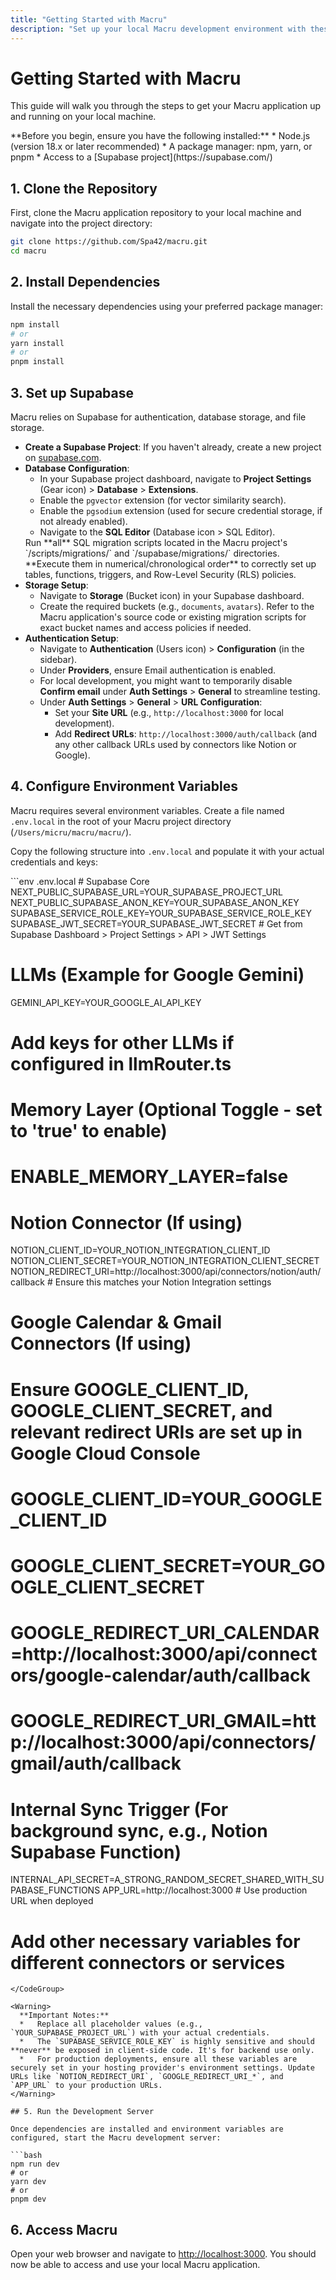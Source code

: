 ```yaml
---
title: "Getting Started with Macru"
description: "Set up your local Macru development environment with these step-by-step instructions."
---
```


# Getting Started with Macru

This guide will walk you through the steps to get your Macru application up and running on your local machine.

<Note>
  **Before you begin, ensure you have the following installed:**
  *   Node.js (version 18.x or later recommended)
  *   A package manager: npm, yarn, or pnpm
  *   Access to a [Supabase project](https://supabase.com/)
</Note>

## 1. Clone the Repository

First, clone the Macru application repository to your local machine and navigate into the project directory:

```bash
git clone https://github.com/Spa42/macru.git
cd macru
```

## 2. Install Dependencies

Install the necessary dependencies using your preferred package manager:

```bash
npm install
# or
yarn install
# or
pnpm install
```

## 3. Set up Supabase

Macru relies on Supabase for authentication, database storage, and file storage.

*   **Create a Supabase Project**: If you haven't already, create a new project on [supabase.com](https://supabase.com/).
*   **Database Configuration**:
    *   In your Supabase project dashboard, navigate to **Project Settings** (Gear icon) > **Database** > **Extensions**.
    *   Enable the `pgvector` extension (for vector similarity search).
    *   Enable the `pgsodium` extension (used for secure credential storage, if not already enabled).
    *   Navigate to the **SQL Editor** (Database icon > SQL Editor).
    <Warning>
      Run **all** SQL migration scripts located in the Macru project's `/scripts/migrations/` and `/supabase/migrations/` directories. **Execute them in numerical/chronological order** to correctly set up tables, functions, triggers, and Row-Level Security (RLS) policies.
    </Warning>
*   **Storage Setup**:
    *   Navigate to **Storage** (Bucket icon) in your Supabase dashboard.
    *   Create the required buckets (e.g., `documents`, `avatars`). Refer to the Macru application's source code or existing migration scripts for exact bucket names and access policies if needed.
*   **Authentication Setup**:
    *   Navigate to **Authentication** (Users icon) > **Configuration** (in the sidebar).
    *   Under **Providers**, ensure Email authentication is enabled.
    *   For local development, you might want to temporarily disable **Confirm email** under **Auth Settings** > **General** to streamline testing.
    *   Under **Auth Settings** > **General** > **URL Configuration**:
        *   Set your **Site URL** (e.g., `http://localhost:3000` for local development).
        *   Add **Redirect URLs**: `http://localhost:3000/auth/callback` (and any other callback URLs used by connectors like Notion or Google).

## 4. Configure Environment Variables

<Tip>Macru requires several environment variables. Create a file named `.env.local` in the root of your Macru project directory (`/Users/micru/macru/macru/`).</Tip>

Copy the following structure into `.env.local` and populate it with your actual credentials and keys:

<CodeGroup>
```env .env.local
# Supabase Core
NEXT_PUBLIC_SUPABASE_URL=YOUR_SUPABASE_PROJECT_URL
NEXT_PUBLIC_SUPABASE_ANON_KEY=YOUR_SUPABASE_ANON_KEY
SUPABASE_SERVICE_ROLE_KEY=YOUR_SUPABASE_SERVICE_ROLE_KEY
SUPABASE_JWT_SECRET=YOUR_SUPABASE_JWT_SECRET # Get from Supabase Dashboard > Project Settings > API > JWT Settings

# LLMs (Example for Google Gemini)
GEMINI_API_KEY=YOUR_GOOGLE_AI_API_KEY
# Add keys for other LLMs if configured in llmRouter.ts

# Memory Layer (Optional Toggle - set to 'true' to enable)
# ENABLE_MEMORY_LAYER=false

# Notion Connector (If using)
NOTION_CLIENT_ID=YOUR_NOTION_INTEGRATION_CLIENT_ID
NOTION_CLIENT_SECRET=YOUR_NOTION_INTEGRATION_CLIENT_SECRET
NOTION_REDIRECT_URI=http://localhost:3000/api/connectors/notion/auth/callback # Ensure this matches your Notion Integration settings

# Google Calendar & Gmail Connectors (If using)
# Ensure GOOGLE_CLIENT_ID, GOOGLE_CLIENT_SECRET, and relevant redirect URIs are set up in Google Cloud Console
# GOOGLE_CLIENT_ID=YOUR_GOOGLE_CLIENT_ID
# GOOGLE_CLIENT_SECRET=YOUR_GOOGLE_CLIENT_SECRET
# GOOGLE_REDIRECT_URI_CALENDAR=http://localhost:3000/api/connectors/google-calendar/auth/callback
# GOOGLE_REDIRECT_URI_GMAIL=http://localhost:3000/api/connectors/gmail/auth/callback

# Internal Sync Trigger (For background sync, e.g., Notion Supabase Function)
INTERNAL_API_SECRET=A_STRONG_RANDOM_SECRET_SHARED_WITH_SUPABASE_FUNCTIONS
APP_URL=http://localhost:3000 # Use production URL when deployed

# Add other necessary variables for different connectors or services
```
</CodeGroup>

<Warning>
  **Important Notes:**
  *   Replace all placeholder values (e.g., `YOUR_SUPABASE_PROJECT_URL`) with your actual credentials.
  *   The `SUPABASE_SERVICE_ROLE_KEY` is highly sensitive and should **never** be exposed in client-side code. It's for backend use only.
  *   For production deployments, ensure all these variables are securely set in your hosting provider's environment settings. Update URLs like `NOTION_REDIRECT_URI`, `GOOGLE_REDIRECT_URI_*`, and `APP_URL` to your production URLs.
</Warning>

## 5. Run the Development Server

Once dependencies are installed and environment variables are configured, start the Macru development server:

```bash
npm run dev
# or
yarn dev
# or
pnpm dev
```

## 6. Access Macru

Open your web browser and navigate to [http://localhost:3000](http://localhost:3000). You should now be able to access and use your local Macru application. 